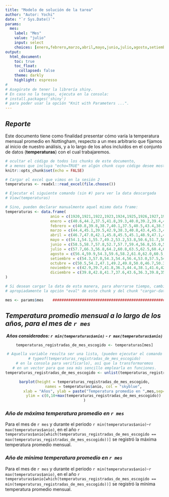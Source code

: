 ```yaml
---
title: "Modelo de solución de la tarea"
author: "Autor: Yochi"
date: "`r Sys.Date()`"
params: 
  mes: 
    label: "Mes"
    value: "julio"
    input: select
    choices: [enero,febrero,marzo,abril,mayo,junio,julio,agosto,setiembre,octubre,noviembre,diciembre]
output: 
  html_document:
    toc: true
    toc_float:
      collapsed: false
    theme: darkly
    highlight: espresso
#   
# Asegúrate de tener la librería shiny.
# En caso no la tengas, ejecuta en la consola:
# install.packages('shiny')
# para poder usar la opción "Knit with Parameters ...".
---
```


## _Reporte_

Este documento tiene como finalidad presentar cómo varía la temperatura
mensual promedio en Nottingham, respecto a un mes arbitrario que fijamos al 
inicio de nuestro análisis, y a lo largo de los años incluídos en el conjunto 
de datos (**temperaturas**) con el cual trabajaremos.

```r
# ocultar el código de todos los chunks de este documento,
# a menos que incluya "echo=TRUE" en algún chunk cuyo código desee mostrar.
knitr::opts_chunk$set(echo = FALSE)
```

```r
# Cargar el excel que vimos en la sesión 2
temperaturas <- readxl::read_excel(file.choose())

# Ejecutar el siguiente comando (sin #) para ver la data descargada
# View(temperaturas)
```


```r
# Sino, pueden declarar manualmente aquel mismo data frame:
temperaturas <- data.frame(
                    anio = c(1920,1921,1922,1923,1924,1925,1926,1927,1928,1929,1930,1931,1932,1933,1934,1935,1936,1937,1938,1939),
                    enero = c(40.6,44.2,37.5,41.8,39.3,40.0,39.2,39.4,40.8,34.8,41.6,37.1,42.4,36.2,39.4,40.0,37.3,40.8,42.1,39.4),
                    febrero = c(40.8,39.8,38.7,40.1,37.5,40.5,43.4,38.5,41.1,31.3,37.1,38.4,38.4,39.3,38.2,42.6,35.0,41.0,41.2,40.9),
                    marzo = c(44.4,45.1,39.5,42.9,38.3,40.8,43.4,45.3,42.8,41.0,41.2,38.4,40.3,44.5,40.4,43.5,44.0,38.4,47.3,42.4),
                    abril = c(46.7,47.0,42.1,45.8,45.5,45.1,48.9,47.1,47.3,43.9,46.9,46.5,44.6,48.7,46.9,47.1,43.9,47.4,46.6,47.8),
                    mayo = c(54.1,54.1,55.7,49.2,53.2,53.8,50.6,51.7,50.9,53.1,51.2,53.5,50.9,54.2,53.4,50.0,52.7,54.1,52.4,52.4),
                    junio = c(58.5,58.7,57.8,52.7,57.7,59.4,56.8,55.0,56.4,56.9,60.4,58.4,57.0,60.8,59.6,60.5,58.6,58.6,59.0,58.0),
                    julio = c(57.7,66.3,56.8,64.2,60.8,63.5,62.5,60.4,62.2,62.5,60.1,60.6,62.1,65.5,66.5,64.6,60.0,61.4,59.6,60.7),
                    agosto = c(56.4,59.9,54.3,59.6,58.2,61.0,62.0,60.5,60.5,60.3,61.6,58.2,63.5,64.9,60.4,64.0,61.1,61.8,60.4,61.8),
                    setiembre = c(54.3,57.0,54.3,54.4,56.4,53.0,57.5,54.7,55.4,59.8,57.0,53.8,56.3,60.1,59.2,56.8,58.1,56.3,57.0,58.2),
                    octubre = c(50.5,54.2,47.1,49.2,49.8,50.0,46.7,50.3,50.2,49.2,50.9,46.6,47.3,50.2,51.2,48.6,49.6,50.9,50.7,46.7),
                    noviembre = c(42.9,39.7,41.8,36.3,44.4,38.1,41.6,42.3,43.0,42.9,43.0,45.5,43.6,42.1,42.8,44.2,41.6,41.4,47.8,46.6),
                    diciembre = c(39.8,42.8,41.7,37.6,43.6,36.3,39.8,35.2,37.3,41.9,38.8,40.6,41.8,35.8,45.8,36.4,41.3,37.1,39.2,37.8)
)

# Si desean cargar la data de esta manera, para ahorrarse tiempo, cambien 
# apropiadamente la opción "eval" de este chunk y del chunk "cargar-data".
```

```r
mes <- params$mes    ###########################################################
```

## _Temperatura promedio mensual a lo largo de los años, para el mes de `r mes`_

<center>
***Años considerados: `r min(temperaturas$anio)` - `r max(temperaturas$anio)`***

```r
temperaturas_registradas_de_mes_escogido <- temperaturas[mes]

# Aquella variable resulta ser una lista, (pueden ejecutar el comando
# typeof(temperaturas_registradas_de_mes_escogido)
# en la consola para verificarlo), así que la transformaremos
# en un vector para que sea más sencillo emplearla en funciones.
temperaturas_registradas_de_mes_escogido <- unlist(temperaturas_registradas_de_mes_escogido)
```

```r
barplot(height = temperaturas_registradas_de_mes_escogido,
        names = temperaturas$anio, col = "skyblue",
        xlab = "Años", ylab = paste("Temperatura promedio en ",mes,sep=""),
        ylim = c(0,10+max(temperaturas_registradas_de_mes_escogido))
)
```
</center>

### _Año de máxima temperatura promedio en `r mes`_

Para el mes de `r mes` y durante el periodo
`r min(temperaturas$anio)`-`r max(temperaturas$anio)`,
en el año
`r temperaturas$anio[which(temperaturas_registradas_de_mes_escogido == max(temperaturas_registradas_de_mes_escogido))]`
se registró la máxima temperatura promedio mensual.

### _Año de mínima temperatura promedio en `r mes`_

Para el mes de `r mes` y durante el periodo
`r min(temperaturas$anio)`-`r max(temperaturas$anio)`,
en el año
`r temperaturas$anio[which(temperaturas_registradas_de_mes_escogido == min(temperaturas_registradas_de_mes_escogido))]`
se registró la mínima temperatura promedio mensual.

<br>